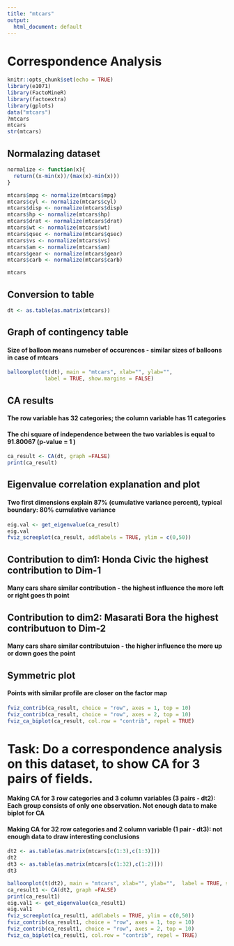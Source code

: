 ```yaml
---
title: "mtcars"
output:
  html_document: default
---
```


# Correspondence Analysis

```r
knitr::opts_chunk$set(echo = TRUE)
library(e1071)
library(FactoMineR)
library(factoextra)
library(gplots)
data("mtcars")
?mtcars
mtcars
str(mtcars)
```

##  Normalazing dataset

```r
normalize <- function(x){
  return((x-min(x))/(max(x)-min(x)))    
}

mtcars$mpg <- normalize(mtcars$mpg)
mtcars$cyl <- normalize(mtcars$cyl)
mtcars$disp <- normalize(mtcars$disp)
mtcars$hp <- normalize(mtcars$hp)
mtcars$drat <- normalize(mtcars$drat)
mtcars$wt <- normalize(mtcars$wt)
mtcars$qsec <- normalize(mtcars$qsec)
mtcars$vs <- normalize(mtcars$vs)
mtcars$am <- normalize(mtcars$am)
mtcars$gear <- normalize(mtcars$gear)
mtcars$carb <- normalize(mtcars$carb)

mtcars
```

## Conversion to table

```r
dt <- as.table(as.matrix(mtcars))   
```


## Graph of contingency table
#### Size of balloon means numeber of occurences - similar sizes of balloons in case of mtcars

```r
balloonplot(t(dt), main = "mtcars", xlab="", ylab="", 
            label = TRUE, show.margins = FALSE)
```


## CA results
#### The row variable has  32  categories; the column variable has 11 categories
#### The chi square of independence between the two variables is equal to 91.80067 (p-value =  1 )

```r
ca_result <- CA(dt, graph =FALSE)
print(ca_result) 
```



## Eigenvalue correlation explanation and plot
#### Two first dimensions explain 87% (cumulative variance percent), typical boundary: 80% cumulative variance

```r
eig.val <- get_eigenvalue(ca_result) 
eig.val 
fviz_screeplot(ca_result, addlabels = TRUE, ylim = c(0,50))
```



## Contribution to  dim1: Honda Civic the highest contribution to Dim-1
#### Many cars share similar contribution -  the highest influence the more left or right goes th point
## Contribution to  dim2: Masarati Bora the highest contributuon to Dim-2
#### Many cars share similar contributuion - the higher influence the more  up or down goes the point
## Symmetric plot
#### Points with similar profile are closer on the factor map

```r
fviz_contrib(ca_result, choice = "row", axes = 1, top = 10)
fviz_contrib(ca_result, choice = "row", axes = 2, top = 10) 
fviz_ca_biplot(ca_result, col.row = "contrib", repel = TRUE) 
```


# Task: Do a correspondence analysis on this dataset, to show CA for 3 pairs of fields.
#### Making CA for 3 row categories and 3 column variables (3 pairs - dt2): Each group consists of only one observation. Not enough data to make biplot for CA
#### Making CA for 32 row categories and 2 column variable (1 pair - dt3): not enough data to draw interesting conclusions


```r
dt2 <- as.table(as.matrix(mtcars[c(1:3),c(1:3)])) 
dt2
dt3 <- as.table(as.matrix(mtcars[c(1:32),c(1:2)])) 
dt3

balloonplot(t(dt2), main = "mtcars", xlab="", ylab="",  label = TRUE, show.margins = FALSE) 
ca_result1 <- CA(dt2, graph =FALSE)
print(ca_result1)    
eig.val1 <- get_eigenvalue(ca_result1) 
eig.val1 
fviz_screeplot(ca_result1, addlabels = TRUE, ylim = c(0,50))
fviz_contrib(ca_result1, choice = "row", axes = 1, top = 10) 
fviz_contrib(ca_result1, choice = "row", axes = 2, top = 10) 
fviz_ca_biplot(ca_result1, col.row = "contrib", repel = TRUE)
```

